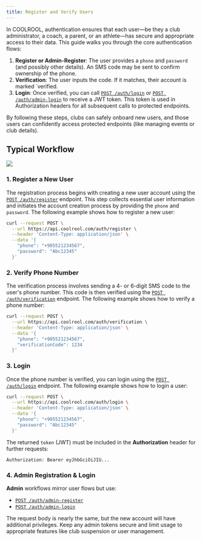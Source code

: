 ```yaml
---
title: Register and Verify Users
---
```


In COOLROOL, authentication ensures that each user—be they a club administrator, a coach, a parent, or an athlete—has secure and appropriate access to their data. This guide walks you through the core authentication flows:

1. **Register or Admin-Register**: The user provides a `phone` and `password` (and possibly other details). An SMS code may be sent to confirm ownership of the phone.  
2. **Verification**: The user inputs the code. If it matches, their account is marked `verified.  
3. **Login**: Once verified, you can call [`POST /auth/login`](/reference/endpoints/auth-controller-login) or [`POST /auth/admin-login`](/reference/endpoints/auth-controller-admin-login) to receive a JWT token. This token is used in Authorization headers for all subsequent calls to protected endpoints.

By following these steps, clubs can safely onboard new users, and those users can confidently access protected endpoints (like managing events or club details).

## Typical Workflow

<Image src="/media/register-users-api-flow.svg"/>

### 1. Register a New User
The registration process begins with creating a new user account using the [`POST /auth/register`](/reference/endpoints/auth-controller-register) endpoint. This step collects essential user information and initiates the account creation process by providing the `phone` and `password`. The following example shows how to register a new user:

```bash
curl --request POST \
  --url https://api.coolrool.com/auth/register \
  --header 'Content-Type: application/json' \
  --data '{
    "phone": "+905521234567",
    "password": "Abc12345"
  }'
```

### 2. Verify Phone Number
The verification process involves sending a 4- or 6-digit SMS code to the user's phone number. This code is then verified using the [`POST /auth/verification`](/reference/endpoints/auth-controller-user-verification) endpoint. The following example shows how to verify a phone number:

```bash
curl --request POST \
  --url https://api.coolrool.com/auth/verification \
  --header 'Content-Type: application/json' \
  --data '{
    "phone": "+905521234567",
    "verificationCode": 1234
  }'
```

### 3. Login
Once the phone number is verified, you can login using the [`POST /auth/login`](/reference/endpoints/auth/login) endpoint. The following example shows how to login a user:

```bash
curl --request POST \
  --url https://api.coolrool.com/auth/login \
  --header 'Content-Type: application/json' \
  --data '{
    "phone": "+905521234567",
    "password": "Abc12345"
  }'
```

The returned `token` (JWT) must be included in the **Authorization** header for further requests:
```
Authorization: Bearer eyJhbGciOiJIU...
```

### 4. Admin Registration & Login
**Admin** workflows mirror user flows but use:
- [`POST /auth/admin-register`](/reference/endpoints/auth-controller-admin-register)  
- [`POST /auth/admin-login`](/reference/endpoints/auth-controller-admin-login)  

The request body is nearly the same, but the new account will have additional privileges. Keep any admin tokens secure and limit usage to appropriate features like club suspension or user management.
